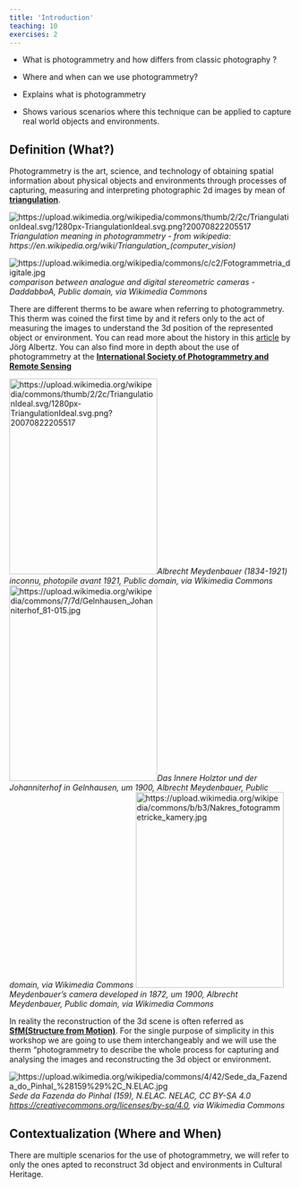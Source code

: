 ```yaml
---
title: 'Introduction'
teaching: 10
exercises: 2
---
```

:::::::::::::::::::::::::::::::::::::: questions 
- What is photogrammetry and how differs from classic photography ?

- Where and when can we use photogrammetry?

::::::::::::::::::::::::::::::::::::::::::::::::

::::::::::::::::::::::::::::::::::::: objectives
- Explains what is photogrammetry

- Shows various scenarios where this technique can be applied to capture real world objects and environments.

<!-- - Advantages and disadvantages for the use of this techniques.-->

::::::::::::::::::::::::::::::::::::::::::::::::




## Definition (What?)
Photogrammetry is the art, science, and technology of 
obtaining spatial information
about physical objects and environments 
through processes of capturing, 
measuring and interpreting photographic 2d images by mean of [**triangulation**](https://en.wikipedia.org/wiki/Triangulation_(computer_vision)).

![https://upload.wikimedia.org/wikipedia/commons/thumb/2/2c/TriangulationIdeal.svg/1280px-TriangulationIdeal.svg.png?20070822205517](https://upload.wikimedia.org/wikipedia/commons/thumb/2/2c/TriangulationIdeal.svg/1280px-TriangulationIdeal.svg.png?20070822205517)*Triangulation meaning in photogrammetry - from wikipedia: https://en.wikipedia.org/wiki/Triangulation_(computer_vision)*


![https://upload.wikimedia.org/wikipedia/commons/c/c2/Fotogrammetria_digitale.jpg](https://upload.wikimedia.org/wikipedia/commons/c/c2/Fotogrammetria_digitale.jpg)*comparison between analogue and digital stereometric cameras - DaddabboA, Public domain, via Wikimedia Commons*



There are different therms to be aware when referring to photogrammetry. This therm was coined the first time by   and it refers only to the act of measuring the images to understand the 3d position of the represented object or environment. You can read more about the history in this [article](http://www.theulegium.de/fileadmin/user_upload/Texte/Meydenb.pdf) by Jörg Albertz. You can also find more in depth about the use of photogrammetry at the [**International Society of Photogrammetry and Remote Sensing**](https://www.isprs.org/)


![https://upload.wikimedia.org/wikipedia/commons/thumb/2/2c/TriangulationIdeal.svg/1280px-TriangulationIdeal.svg.png?20070822205517](https://upload.wikimedia.org/wikipedia/commons/f/f3/Albrecht_Meydenbauer_%281834-1921%29.jpg){width="264px" height="349px"}*Albrecht Meydenbauer (1834-1921) inconnu, photopile avant 1921, Public domain, via Wikimedia Commons*
![https://upload.wikimedia.org/wikipedia/commons/7/7d/Gelnhausen_Johanniterhof_81-015.jpg](https://upload.wikimedia.org/wikipedia/commons/7/7d/Gelnhausen_Johanniterhof_81-015.jpg){width="264px" height="349px"}*Das Innere Holztor und der Johanniterhof in Gelnhausen, um 1900, Albrecht Meydenbauer, Public domain, via Wikimedia Commons*
![https://upload.wikimedia.org/wikipedia/commons/b/b3/Nakres_fotogrammetricke_kamery.jpg](https://upload.wikimedia.org/wikipedia/commons/b/b3/Nakres_fotogrammetricke_kamery.jpg){width="264px" height="349px"}*Meydenbauer’s camera developed in 1872, um 1900, Albrecht Meydenbauer, Public domain, via Wikimedia Commons*


In reality the reconstruction of the 3d scene is often referred as [**SfM(Structure from Motion)**](https://en.wikipedia.org/wiki/Structure_from_motion). For the single purpose of simplicity in this workshop we are going to use them interchangeably and we will use the therm "photogrammetry to describe the whole process for capturing and analysing the images and reconstructing the 3d object or environment. 


![https://upload.wikimedia.org/wikipedia/commons/4/42/Sede_da_Fazenda_do_Pinhal_%28159%29%2C_N.ELAC.jpg](https://upload.wikimedia.org/wikipedia/commons/4/42/Sede_da_Fazenda_do_Pinhal_%28159%29%2C_N.ELAC.jpg)*Sede da Fazenda do Pinhal (159), N.ELAC. NELAC, CC BY-SA 4.0 <https://creativecommons.org/licenses/by-sa/4.0>, via Wikimedia Commons*

## Contextualization (Where and When)
There are multiple scenarios for the use of photogrammetry, we will refer to only the ones apted to reconstruct 3d object and environments in Cultural Heritage.





